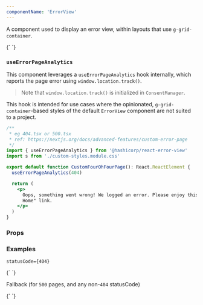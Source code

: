 ```yaml
---
componentName: 'ErrorView'
---
```


A component used to display an error view, within layouts that use `g-grid-container`.

<LiveComponent>
{`
<ErrorView statusCode={404} />
`}
</LiveComponent>

### `useErrorPageAnalytics`

This component leverages a `useErrorPageAnalytics` hook internally, which reports the page error using `window.location.track()`.

> Note that `window.location.track()` is initialized in `ConsentManager`.

This hook is intended for use cases where the opinionated, `g-grid-container`-based styles of the default `ErrorView` component are not suited to a project.

```jsx
/**
 * eg 404.tsx or 500.tsx
 * ref: https://nextjs.org/docs/advanced-features/custom-error-page
 */
import { useErrorPageAnalytics } from '@hashicorp/react-error-view'
import s from './custom-styles.module.css'

export default function CustomFourOhFourPage(): React.ReactElement {
  useErrorPageAnalytics(404)

  return (
    <p>
      Oops, something went wrong! We logged an error. Please enjoy this "Back to
      Home" link.
    </p>
  )
}
```

<UsageDetails packageJson={packageJson} />

### Props

<PropsTable props={componentProps} />

### Examples

`statusCode={404}`

<LiveComponent>
{`
<ErrorView statusCode={404} />
`}
</LiveComponent>

Fallback (for `500` pages, and any non-`404` statusCode)

<LiveComponent>
{`
<ErrorView statusCode={500} />
`}
</LiveComponent>
